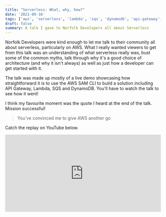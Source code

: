 ```yaml
---
title: "Serverless: What, why, how?"
date: '2021-09-16'
tags: ['aws', 'serverless', 'lambda', 'sqs', 'dynamodb', 'api-gateway', 'talks']
draft: false
summary: A talk I gave to Norfolk Developers all about Serverless
---
```


Norfolk Developers were kind enough to let me talk to their community all about serverless, particularly on AWS. 
What I really wanted viewers to get from this talk was an understanding of what serverless really was, bust some of the common myths, talk through
why it's a good choice of architecture (and why it isn't always) as well as just how a developer can get started with it.

The talk was made up mostly of a live demo showcasing how straightforward it is to use the AWS SAM CLI to build a solution including API Gateway, 
Lambda, SQS and DynamoDB. You'll have to watch the talk to see how it went!

I think my favourite moment was the quote I heard at the end of the talk. Mission successful!

> You’ve convinced me to give AWS another go

Catch the replay on YouTube below.

<iframe 
  width="100%" 
  height="250"
  src="https://www.youtube.com/embed/6hBmjYPNdnc" 
  title="Serverless: What, why, how?" 
  frameBorder="0"
  allow="accelerometer; autoplay; clipboard-write; encrypted-media; gyroscope; picture-in-picture" 
  allowFullScreen
></iframe>